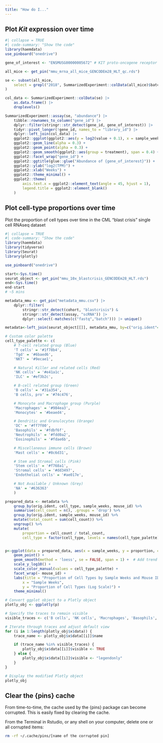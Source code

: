 ```yaml
---
title: "How do I..."
---
```


## Plot *Kit* expression over time

```r
#| collapse = TRUE
#| code-summary: "Show the code"
library(haemdata)
use_pinboard("onedrive")

gene_of_interest <- "ENSMUSG00000005672" # KIT proto-oncogene receptor tyrosine kinase (Kit)

all_mice <- get_pin("mmu_mrna_all_mice_GENCODEm28_HLT_qc.rds")

se <- subset(all_mice,
    select = grepl("2018", SummarizedExperiment::colData(all_mice)$batch)
)

col_data <- SummarizedExperiment::colData(se) |>
    as.data.frame() |>
    droplevels()

SummarizedExperiment::assay(se, "abundance") |>
    tibble::rownames_to_column("gene_id") |>
    dplyr::filter(stringr::str_detect(gene_id, gene_of_interest)) |>
    tidyr::pivot_longer(!gene_id, names_to = "library_id") |>
    dplyr::left_join(col_data) |>
    ggplot2::ggplot(ggplot2::aes(y = log2(value + 0.1), x = sample_weeks, group = mouse_id, col = treatment)) +
    ggplot2::geom_line(alpha = 0.3) +
    ggplot2::geom_point(alpha = 0.3) +
    ggplot2::geom_smooth(ggplot2::aes(group = treatment), span = 0.4) +
    ggplot2::facet_wrap("gene_id") +
    ggplot2::ggtitle(glue::glue("Abundance of {gene_of_interest}")) +
    ggplot2::ylab("log2(TPM)") +
    ggplot2::xlab("Weeks") +
    ggplot2::theme_minimal() +
    ggplot2::theme(
        axis.text.x = ggplot2::element_text(angle = 45, hjust = 1),
        legend.title = ggplot2::element_blank()
    )
```

## Plot cell-type proportions over time

Plot the proportion of cell types over time in the CML "blast crisis" single cell RNAseq dataset

```r
#| collapse = TRUE
#| code-summary: "Show the code"
library(haemdata)
library(tidyverse)
library(Seurat)
library(plotly)

use_pinboard("onedrive")

start<-Sys.time()
seurat_object <- get_pin("mmu_10x_blastcrisis_GENCODEm28_HLT.rds")
end<-Sys.time()
end-start
# ~5 mins

metadata_mmu <- get_pin("metadata_mmu.csv") |>
    dplyr::filter(
        stringr::str_detect(cohort, "blastcrisis") &
        stringr::str_detect(assay, "scRNA")) |>
        dplyr::select(-matches(c("fastq","batch"))) |> unique()

metadata<-left_join(seurat_object[[]], metadata_mmu, by=c("orig.ident"="library_id"))

# Custom color palette
cell_type_palette <- c(
    # T-cell related group (Blue)
    'T cells' = '#1f78b4',
    'Tgd' = '#6baed6',
    'NKT' = '#9ecae1',

    # Natural Killer and related cells (Red)
    'NK cells' = '#e41a1c',
    'ILC' = '#ef3b2c',

    # B-cell related group (Green)
    'B cells' = '#31a354',
    'B cells, pro' = '#74c476',

    # Monocyte and Macrophage group (Purple)
    'Macrophages' = '#984ea3',
    'Monocytes' = '#beaed4',

    # Dendritic and Granulocytes (Orange)
    'DC' = '#ff7f00',
    'Basophils' = '#fdbf6f',
    'Neutrophils' = '#fdd0a2',
    'Eosinophils' = '#fdae6b',

    # Miscellaneous immune cells (Brown)
    'Mast cells' = '#8c6d31',

    # Stem and Stromal cells (Pink)
    'Stem cells' = '#f768a1',
    'Stromal cells' = '#dd3497',
    'Endothelial cells' = '#ae017e',

    # Not Available / Unknown (Grey)
    'NA' = '#636363'
    )

prepared_data <- metadata %>%
    group_by(orig.ident, cell_type, sample_weeks, mouse_id) %>%
    summarise(cell_count = n(), .groups = 'drop') %>%
    group_by(orig.ident, sample_weeks, mouse_id) %>%
    mutate(total_count = sum(cell_count)) %>%
    ungroup() %>%
    mutate(
        proportion = cell_count / total_count,
        cell_type = factor(cell_type, levels = names(cell_type_palette)))


p<-ggplot(data = prepared_data, aes(x = sample_weeks, y = proportion, color = cell_type)) +
    geom_point() +
    geom_smooth(method = 'loess', se = FALSE, span = 1) +  # Add trend lines
    scale_y_log10() +
    scale_color_manual(values = cell_type_palette) +
    facet_wrap(~ mouse_id) +
    labs(title = "Proportion of Cell Types by Sample Weeks and Mouse ID (Log Scale)",
        x = "Sample Weeks",
        y = "Proportion of Cell Types (Log Scale)") +
    theme_minimal()

# Convert ggplot object to a Plotly object
plotly_obj <- ggplotly(p)

# Specify the traces to remain visible
visible_traces <- c('B cells', 'NK cells', 'Macrophages', 'Basophils', 'Neutrophils', 'Eosinophils', 'Mast cells')

# Iterate through traces and adjust default view
for (i in 1:length(plotly_obj$x$data)) {
    trace_name <- plotly_obj$x$data[[i]]$name

    if (trace_name %in% visible_traces) {
        plotly_obj$x$data[[i]]$visible <- TRUE
    } else {
        plotly_obj$x$data[[i]]$visible <- "legendonly"
    }
}

# Display the modified Plotly object
plotly_obj
```

## Clear the {pins} cache

From time-to-time, the cache used by the {pins} package  can become corrupted. This is easily fixed by clearing the cache.

From the Terminal in Rstudio, or any shell on your computer, delete one or all corrupted items:

```sh
rm -rf ~/.cache/pins/[name of the corrupted pin]
```
